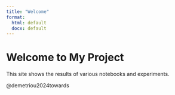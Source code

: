 ```yaml
---
title: "Welcome"
format:
  html: default
  docx: default
---
```


# Welcome to My Project

This site shows the results of various notebooks and experiments.


@demetriou2024towards
